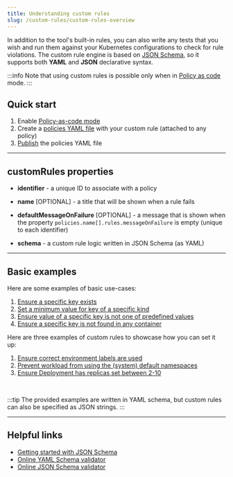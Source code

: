 ```yaml
---
title: Understanding custom rules
slug: /custom-rules/custom-rules-overview
---
```


In addition to the tool's built-in rules, you can also write any tests that you wish and run them against your Kubernetes configurations to check for rule violations. The custom rule engine is based on [JSON Schema](https://json-schema.org/), so it supports both **YAML** and **JSON** declarative syntax.

:::info
Note that using custom rules is possible only when in [Policy as code](/dashboard/policy-as-code) mode.
:::

## Quick start

1. Enable [Policy-as-code mode](/dashboard/policy-as-code#1-enable-policy-as-code-pac-mode)
2. Create a [policies YAML file](/custom-rules/basic-examples#full-custom-rule-examples) with your custom rule (attached to any policy)
3. [Publish](/dashboard/policy-as-code#2-apply-a-new-policies-configuration) the policies YAML file

---
## customRules properties

- **identifier** - a unique ID to associate with a policy

- **name** [OPTIONAL] - a title that will be shown when a rule fails

- **defaultMessageOnFailure** [OPTIONAL] - a message that is shown when the property `policies.name[].rules.messageOnFailure` is empty (unique to each identifier)

- **schema** - a custom rule logic written in JSON Schema (as YAML)

---
## Basic examples

Here are some examples of basic use-cases:

1. [Ensure a specific key exists](/custom-rules/basic-examples#ensure-a-specific-key-exists)
2. [Set a minimum value for key of a specific kind](/custom-rules/basic-examples#set-a-minimum-value-for-key-of-a-specific-kind)
3. [Ensure value of a specific key is not one of predefined values](/custom-rules/basic-examples#ensure-value-of-a-specific-key-is-not-one-of-predefined-values)
4. [Ensure a specific key is not found in any container](/custom-rules/basic-examples#ensure-a-specific-key-is-not-found-in-any-container)


Here are three examples of custom rules to showcase how you can set it up:

1.  [Ensure correct environment labels are used](/custom-rules/basic-examples#ensure-correct-environment-labels-are-used)
2.  [Prevent workload from using the (system) default namespaces](/custom-rules/basic-examples#prevent-workload-from-using-the-system-default-namespaces)
3.  [Ensure Deployment has replicas set between 2-10](/custom-rules/basic-examples#ensure-deployment-has-replicas-set-between-2-10)

<br/>

:::tip
The provided examples are written in YAML schema, but custom rules can also be specified as JSON strings.
:::

---
## Helpful links

- [Getting started with JSON Schema](https://json-schema.org/learn/getting-started-step-by-step)
- [Online YAML Schema validator](https://yamlschemavalidator.datree.io/)
- [Online JSON Schema validator](https://www.jsonschemavalidator.net/)
